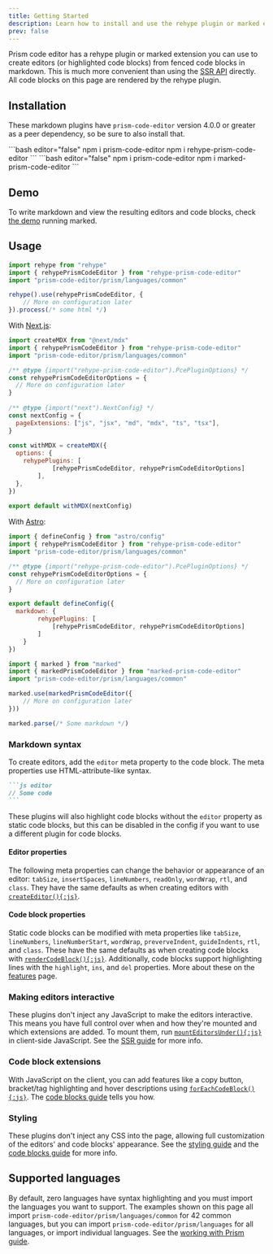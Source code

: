 ```yaml
---
title: Getting Started
description: Learn how to install and use the rehype plugin or marked extension.
prev: false
---
```



Prism code editor has a rehype plugin or marked extension you can use to create editors (or highlighted code blocks) from fenced code blocks in markdown. This is much more convenient than using the [SSR API](/guides/server-side-rendering) directly. All code blocks on this page are rendered by the rehype plugin.

## Installation

These markdown plugins have `prism-code-editor` version 4.0.0 or greater as a peer dependency, so be sure to also install that.

<Tabs syncKey="parser">
<TabItem label="rehype">
```bash editor="false"
npm i prism-code-editor
npm i rehype-prism-code-editor
```
</TabItem>
<TabItem label="marked">
```bash editor="false"
npm i prism-code-editor
npm i marked-prism-code-editor
```
</TabItem>
</Tabs>

## Demo

To write markdown and view the resulting editors and code blocks, check [the demo](https://marked-pce.netlify.app/) running marked.

## Usage

<Tabs syncKey="parser">
<TabItem label="rehype">

```js editor="false"
import rehype from "rehype"
import { rehypePrismCodeEditor } from "rehype-prism-code-editor"
import "prism-code-editor/prism/languages/common"

rehype().use(rehypePrismCodeEditor, {
	// More on configuration later
}).process(/* some html */)
```

With [Next.js](https://nextjs.org/):

```js editor="false" ins={2,3,5-8,17-19} file="next.config.mjs"
import createMDX from "@next/mdx"
import { rehypePrismCodeEditor } from "rehype-prism-code-editor"
import "prism-code-editor/prism/languages/common"

/** @type {import("rehype-prism-code-editor").PcePluginOptions} */
const rehypePrismCodeEditorOptions = {
  // More on configuration later
}
 
/** @type {import("next").NextConfig} */
const nextConfig = {
  pageExtensions: ["js", "jsx", "md", "mdx", "ts", "tsx"],
}
 
const withMDX = createMDX({
  options: {
    rehypePlugins: [
			[rehypePrismCodeEditor, rehypePrismCodeEditorOptions]
		],
  },
})
 
export default withMDX(nextConfig)
```

With [Astro](https://astro.build/):

```js editor="false" ins={2,3,5-8,11-15} file="astro.config.mjs"
import { defineConfig } from "astro/config"
import { rehypePrismCodeEditor } from "rehype-prism-code-editor"
import "prism-code-editor/prism/languages/common"

/** @type {import("rehype-prism-code-editor").PcePluginOptions} */
const rehypePrismCodeEditorOptions = {
  // More on configuration later
}

export default defineConfig({
  markdown: {
		rehypePlugins: [
			[rehypePrismCodeEditor, rehypePrismCodeEditorOptions]
		]
	}
})
```

</TabItem>
<TabItem label="marked">

```js editor="false"
import { marked } from "marked"
import { markedPrismCodeEditor } from "marked-prism-code-editor"
import "prism-code-editor/prism/languages/common"

marked.use(markedPrismCodeEditor({
	// More on configuration later
}))

marked.parse(/* Some markdown */)
```

</TabItem>
</Tabs>

### Markdown syntax

To create editors, add the `editor` meta property to the code block. The meta properties use HTML-attribute-like syntax.

````markdown editor="false"
```js editor
// Some code
```
````

These plugins will also highlight code blocks without the `editor` property as static code blocks, but this can be disabled in the config if you want to use a different plugin for code blocks.

#### Editor properties

The following meta properties can change the behavior or appearance of an editor: `tabSize`, `insertSpaces`, `lineNumbers`, `readOnly`, `wordWrap`, `rtl`, and `class`. They have the same defaults as when creating editors with [`createEditor(){:js}`](/api-reference/index/f-createeditor).

#### Code block properties

Static code blocks can be modified with meta properties like `tabSize`, `lineNumbers`, `lineNumberStart`, `wordWrap`, `preverveIndent`, `guideIndents`, `rtl`, and `class`. These have the same defaults as when creating code blocks with [`renderCodeBlock(){:js}`](/api-reference/ssr/f-rendercodeblock). Additionally, code blocks support highlighting lines with the `highlight`, `ins`, and `del` properties. More about these on the [features](/rehype-marked-plugins/features) page.

### Making editors interactive

These plugins don't inject any JavaScript to make the editors interactive. This means you have full control over when and how they're mounted and which extensions are added. To mount them, run [`mountEditorsUnder(){:js}`](/api-reference/client/f-mounteditorsunder) in client-side JavaScript. See the [SSR guide](/guides/server-side-rendering) for more info.

### Code block extensions

With JavaScript on the client, you can add features like a copy button, bracket/tag highlighting and hover descriptions using [`forEachCodeBlock(){:js}`](/api-reference/client/f-foreachcodeblock). The [code blocks guide](/guides/code-blocks#modifying-code-blocks-on-the-client) tells you how.

### Styling

These plugins don't inject any CSS into the page, allowing full customization of the editors' and code blocks' appearance. See the [styling guide](/guides/styling#importing-styles) and the [code blocks guide](/guides/code-blocks#styling) for more info.

## Supported languages

By default, zero languages have syntax highlighting and you must import the languages you want to support. The examples shown on this page all import `prism-code-editor/prism/languages/common` for 42 common languages, but you can import `prism-code-editor/prism/languages` for all languages, or import individual languages. See the [working with Prism guide](/guides/working-with-prism).
